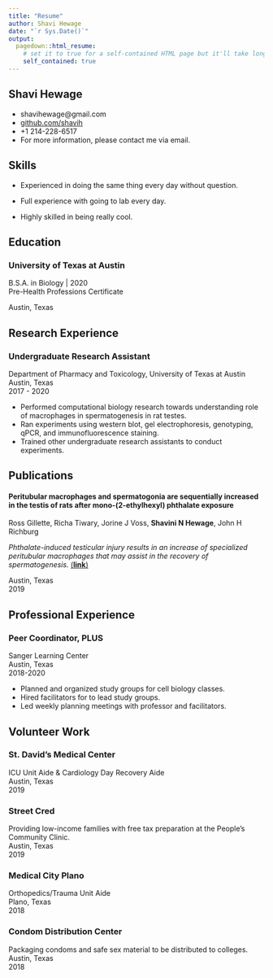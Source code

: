 ```yaml
---
title: "Resume"
author: Shavi Hewage
date: "`r Sys.Date()`"
output:
  pagedown::html_resume:
    # set it to true for a self-contained HTML page but it'll take longer to render
    self_contained: true
---
```


Shavi Hewage {#contact}
--------------------------------------------------------------------------------

- <i class="fa fa-envelope"></i> shavihewage@gmail.com
- <i class="fa fa-github"></i> [github.com/shavih](https://github.com/yulijia)
- <i class="fa fa-phone"></i> +1 214-228-6517
- For more information, please contact me via email.


Skills {#skills}
--------------------------------------------------------------------------------

- Experienced in doing the same thing every day without question.

- Full experience with going to lab every day.

- Highly skilled in being really cool.


Education {data-icon=graduation-cap data-concise=true}
--------------------------------------------------------------------------------

### University of Texas at Austin

B.S.A. in Biology | 2020  
Pre-Health Professions Certificate  
  
Austin, Texas    
  
Research Experience {data-icon=laptop}
--------------------------------------------------------------------------------

### Undergraduate Research Assistant

Department of Pharmacy and Toxicology, University of Texas at Austin  
Austin, Texas  
2017 - 2020 
 

- Performed computational biology research towards understanding role of macrophages in spermatogenesis in rat testes.
- Ran experiments using western blot, gel electrophoresis, genotyping, qPCR, and immunofluorescence staining.
- Trained other undergraduate research assistants to conduct experiments.
  
Publications
--------------------------------------------------------------------------------

#### Peritubular macrophages and spermatogonia are sequentially increased in the testis of rats after mono-(2-ethylhexyl) phthalate exposure  
Ross Gillette,  Richa Tiwary, Jorine J Voss, **Shavini N Hewage**, John H Richburg  
  

_Phthalate-induced testicular injury results in an increase of specialized peritubular macrophages that may assist in the recovery of spermatogenesis._ [(**link**)](https://www.biorxiv.org/content/10.1101/767707v1)

Austin, Texas  
2019

Professional Experience
--------------------------------------------------------------------------------

### Peer Coordinator, PLUS
Sanger Learning Center  
Austin, Texas  
2018-2020  
  
::: concise
- Planned and organized study groups for cell biology classes.
- Hired facilitators for to lead study groups.
- Led weekly planning meetings with professor and facilitators.
:::


Volunteer Work 
--------------------------------------------------------------------------------

### St. David's Medical Center

ICU Unit Aide & Cardiology Day Recovery Aide  
Austin, Texas  
2019  

### Street Cred  
  
Providing low-income families with free tax preparation at the People's Community Clinic.  
Austin, Texas  
2019  

### Medical City Plano  
  
Orthopedics/Trauma Unit Aide  
Plano, Texas  
2018

### Condom Distribution Center  
  
Packaging condoms and safe sex material to be distributed to colleges.  
Austin, Texas  
2018  
